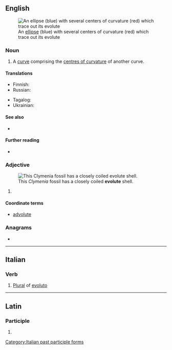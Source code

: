 ==English==
[[File:Ellipse with evolute.png|thumb|An [[ellipse]] (blue) with several centers of curvature (red) which trace out its evolute]]

===Noun===
{{en-noun}}

# {{lb|en|geometry}} A [[curve]] comprising the [[centre of curvature|centres of curvature]] of another curve.

====Translations====
{{trans-top|a curve comprising the centres of curvature of another curve}}
* Finnish: {{t|fi|evoluutta}}
* Russian: {{t+|ru|эволюта|f|sc=Cyrl}}
{{trans-mid}}
* Tagalog: {{t|tl|balisultag}}
* Ukrainian: {{t|uk|еволюта|f|sc=Cyrl}}
{{trans-bottom}}

====See also====
* {{l|en|involute}}

====Further reading====
* {{pedia}}

===Adjective===
{{en-adj|?}}
[[File:Clymeniidae_-_Clymenia_laevigata.JPG|right|thumb|This ''Clymenia'' fossil has a closely coiled '''evolute''' shell.]]

# {{lb|en|malacology}} {{rfdef|lang=en}}

====Coordinate terms====
* [[advolute]]

===Anagrams===
* {{anagrams|en|a=eelotuv|velouté}}

----

==Italian==

===Verb===
{{head|it|verb form|g=f}}

# [[plural|Plural]] of [[evoluto]]

[[Category:Italian past participle forms]]

----

==Latin==

===Participle===
{{la-part-form|ēvolūte}}

# {{inflection of|ēvolūtus||voc|m|s|lang=la}}